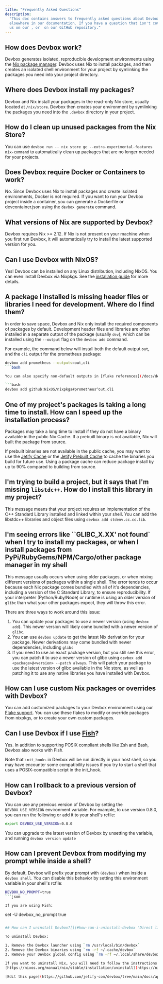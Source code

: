 ```yaml
---
title: "Frequently Asked Questions"
description:
  "This doc contains answers to frequently asked questions about Devbox that are not covered
  elsewhere in our documentation. If you have a question that isn't covered here, feel free to ask
  us on our , or  on our GitHub repository."
---
```


## How does Devbox work?[​](#how-does-devbox-work "Direct link to How does Devbox work?")

Devbox generates isolated, reproducible development environments using the
[Nix package manager](https://nixos.org/). Devbox uses Nix to install packages, and then creates an
isolated shell environment for your project by symlinking the packages you need into your project
directory.

## Where does Devbox install my packages?[​](#where-does-devbox-install-my-packages "Direct link to Where does Devbox install my packages?")

Devbox and Nix install your packages in the read-only Nix store, usually located at `/nix/store`.
Devbox then creates your environment by symlinking the packages you need into the `.devbox`
directory in your project.

## How do I clean up unused packages from the Nix Store?[​](#how-do-i-clean-up-unused-packages-from-the-nix-store "Direct link to How do I clean up unused packages from the Nix Store?")

You can use `devbox run -- nix store gc --extra-experimental-features nix-command` to automatically
clean up packages that are no longer needed for your projects.

## Does Devbox require Docker or Containers to work?[​](#does-devbox-require-docker-or-containers-to-work "Direct link to Does Devbox require Docker or Containers to work?")

No. Since Devbox uses Nix to install packages and create isolated environments, Docker is not
required. If you want to run your Devbox project inside a container, you can generate a Dockerfile
or devcontainer.json using the `devbox generate` command.

## What versions of Nix are supported by Devbox?[​](#what-versions-of-nix-are-supported-by-devbox "Direct link to What versions of Nix are supported by Devbox?")

Devbox requires Nix >= 2.12. If Nix is not present on your machine when you first run Devbox, it
will automatically try to install the latest supported version for you.

## Can I use Devbox with NixOS?[​](#can-i-use-devbox-with-nixos "Direct link to Can I use Devbox with NixOS?")

Yes! Devbox can be installed on any Linux distribution, including NixOS. You can even install Devbox
via Nixpkgs. See the [installation guide](/docs/devbox/installing-devbox/) for more details.

## A package I installed is missing header files or libraries I need for development. Where do I find them?[​](#a-package-i-installed-is-missing-header-files-or-libraries-i-need-for-development-where-do-i-find-them "Direct link to A package I installed is missing header files or libraries I need for development. Where do I find them?")

In order to save space, Devbox and Nix only install the required components of packages by default.
Development header files and libraries are often installed in a separate output of the package
(usually `dev`), which can be installed using the `--output` flag on the `devbox add` command.

For example, the command below will install both the default output `out`, and the `cli` output for
the prometheus package:

```bash
devbox add prometheus --outputs=out,cli
```bash

You can also specify non-default outputs in [flake references](/docs/devbox/guides/using-flakes/):

```bash
devbox add github:NixOS/nixpkgs#prometheus^out,cli
```

## One of my project's packages is taking a long time to install. How can I speed up the installation process?[​](#one-of-my-projects-packages-is-taking-a-long-time-to-install-how-can-i-speed-up-the-installation-process "Direct link to One of my project's packages is taking a long time to install. How can I speed up the installation process?")

Packages may take a long time to install if they do not have a binary available in the public Nix
Cache. If a prebuilt binary is not available, Nix will built the package from source.

If prebuilt binaries are not available in the public cache, you may want to use the
[Jetify Cache](/docs/cloud/cache/) or the [Jetify Prebuilt Cache](/docs/cloud/cache/prebuilt-cache/)
to cache the binaries you build for future use. Using a package cache can reduce package install by
up to 90% compared to building from source.

## I'm trying to build a project, but it says that I'm missing `libstdc++`. How do I install this library in my project?[​](#im-trying-to-build-a-project-but-it-says-that-im-missing-libstdc-how-do-i-install-this-library-in-my-project "Direct link to im-trying-to-build-a-project-but-it-says-that-im-missing-libstdc-how-do-i-install-this-library-in-my-project")

This message means that your project requires an implementation of the C++ Standard Library
installed and linked within your shell. You can add the libstdc++ libraries and object files using
`devbox add stdenv.cc.cc.lib`.

## I'm seeing errors like \`\`GLIBC_X.XX' not found\` when I try to install my packages, or when I install packages from PyPi/RubyGems/NPM/Cargo/other package manager in my shell[​](#im-seeing-errors-like-glibc_xxx-not-found-when-i-try-to-install-my-packages-or-when-i-install-packages-from-pypirubygemsnpmcargoother-package-manager-in-my-shell "Direct link to I'm seeing errors like ``GLIBC_X.XX' not found` when I try to install my packages, or when I install packages from PyPi/RubyGems/NPM/Cargo/other package manager in my shell")

This message usually occurs when using older packages, or when mixing different versions of packages
within a single shell. The error tends to occur because each Nix package comes bundled with all of
it's dependencies, including a version of the C Standard Library, to ensure reproducibility. If your
interpreter (Python/Ruby/Node) or runtime is using an older version of `glibc` than what your other
packages expect, they will throw this error.

There are three ways to work around this issue:

1. You can update your packages to use a newer version (using `devbox add`). This newer version will
   likely come bundled with a newer version of `glibc`.
2. You can use `devbox update` to get the latest Nix derivation for your package. Newer derivations
   may come bundled with newer dependencies, including `glibc`
3. If you need to use an exact package version, but you still see this error, you can patch it to
   use a newer version of glibc using `devbox add <package>@<version> --patch always`. This will
   patch your package to use the latest version of glibc available in the Nix store, as well as
   patching it to use any native libraries you have installed with Devbox.

## How can I use custom Nix packages or overrides with Devbox?[​](#how-can-i-use-custom-nix-packages-or-overrides-with-devbox "Direct link to How can I use custom Nix packages or overrides with Devbox?")

You can add customized packages to your Devbox environment using our
[Flake support](/docs/devbox/guides/using-flakes/). You can use these flakes to modify or override
packages from nixpkgs, or to create your own custom packages.

## Can I use Devbox if I use [Fish](https://fishshell.com/)?[​](#can-i-use-devbox-if-i-use-fish "Direct link to can-i-use-devbox-if-i-use-fish")

Yes. In addition to supporting POSIX compliant shells like Zsh and Bash, Devbox also works with
Fish.

Note that `init_hooks` in Devbox will be run directly in your host shell, so you may have encounter
some compatibility issues if you try to start a shell that uses a POSIX-compatible script in the
init_hook.

## How can I rollback to a previous version of Devbox?[​](#how-can-i-rollback-to-a-previous-version-of-devbox "Direct link to How can I rollback to a previous version of Devbox?")

You can use any previous version of Devbox by setting the `DEVBOX_USE_VERSION` environment variable.
For example, to use version 0.8.0, you can run the following or add it to your shell's rcfile:

```bash
export DEVBOX_USE_VERSION=0.8.0
```

You can upgrade to the latest version of Devbox by unsetting the variable, and running
`devbox version update`

## How can I prevent Devbox from modifying my prompt while inside a shell?[​](#how-can-i-prevent-devbox-from-modifying-my-prompt-while-inside-a-shell "Direct link to How can I prevent Devbox from modifying my prompt while inside a shell?")

By default, Devbox will prefix your prompt with `(devbox)` when inside a `devbox shell`. You can
disable this behavior by setting this environment variable in your shell's rcfile:

```bash
DEVBOX_NO_PROMPT=true
```json

If you are using Fish:

```
set -U devbox_no_prompt true
```bash

## How can I uninstall Devbox?[​](#how-can-i-uninstall-devbox "Direct link to How can I uninstall Devbox?")

To uninstall Devbox:

1. Remove the Devbox launcher using `rm /usr/local/bin/devbox`
2. Remove the Devbox binaries using `rm -rf ~/.cache/devbox`
3. Remove your Devbox global config using `rm -rf ~/.local/share/devbox`

If you want to uninstall Nix, you will need to follow the instructions in the Nix Documentation:
[https://nixos.org/manual/nix/stable/installation/uninstall](https://nixos.org/manual/nix/stable/installation/uninstall).

[Edit this page](https://github.com/jetify-com/devbox/tree/main/docs/app/docs/faq.md)
